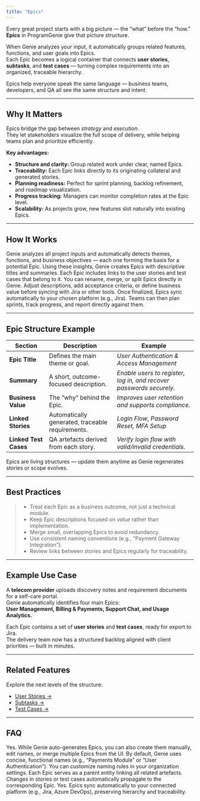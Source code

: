 ```yaml
---
title: "Epics"
---
```

Every great project starts with a big picture — the “what” before the “how.”  
**Epics** in ProgramGenie give that picture structure.

When Genie analyzes your input, it automatically groups related features, functions, and user goals into Epics.  
Each Epic becomes a logical container that connects **user stories**, **subtasks**, and **test cases** — turning complex requirements into an organized, traceable hierarchy.

<Tip>Epics help everyone speak the same language — business teams, developers, and QA all see the same structure and intent.</Tip>

---

## Why It Matters

Epics bridge the gap between *strategy* and *execution*.  
They let stakeholders visualize the full scope of delivery, while helping teams plan and prioritize efficiently.

**Key advantages:**
- **Structure and clarity:** Group related work under clear, named Epics.  
- **Traceability:** Each Epic links directly to its originating collateral and generated stories.  
- **Planning readiness:** Perfect for sprint planning, backlog refinement, and roadmap visualization.  
- **Progress tracking:** Managers can monitor completion rates at the Epic level.  
- **Scalability:** As projects grow, new features slot naturally into existing Epics.

---

## How It Works

<Steps>
  <Step title="1. Generation from Collateral">
    Genie analyzes all project inputs and automatically detects themes, functions, and business objectives — each one forming the basis for a potential Epic.
  </Step>
  <Step title="2. Epic Creation">
    Using these insights, Genie creates Epics with descriptive titles and summaries.  
    Each Epic includes links to the user stories and test cases that belong to it.
  </Step>
  <Step title="3. Review and Adjust">
    You can rename, merge, or split Epics directly in Genie. Adjust descriptions, add acceptance criteria, or define business value before syncing with Jira or other tools.
  </Step>
  <Step title="4. Sync and Manage">
    Once finalized, Epics sync automatically to your chosen platform (e.g., Jira). Teams can then plan sprints, track progress, and report directly against them.
  </Step>
</Steps>

---

## Epic Structure Example

| **Section** | **Description** | **Example** |
|--------------|----------------|--------------|
| **Epic Title** | Defines the main theme or goal. | *User Authentication & Access Management* |
| **Summary** | A short, outcome-focused description. | *Enable users to register, log in, and recover passwords securely.* |
| **Business Value** | The “why” behind the Epic. | *Improves user retention and supports compliance.* |
| **Linked Stories** | Automatically generated, traceable requirements. | *Login Flow, Password Reset, MFA Setup* |
| **Linked Test Cases** | QA artefacts derived from each story. | *Verify login flow with valid/invalid credentials.* |

<Tip>Epics are living structures — update them anytime as Genie regenerates stories or scope evolves.</Tip>

---

## Best Practices

> - Treat each Epic as a business outcome, not just a technical module.  
> - Keep Epic descriptions focused on *value* rather than implementation.  
> - Merge small, overlapping Epics to avoid redundancy.  
> - Use consistent naming conventions (e.g., “Payment Gateway Integration”).  
> - Review links between stories and Epics regularly for traceability.

---

## Example Use Case

A **telecom provider** uploads discovery notes and requirement documents for a self-care portal.  
Genie automatically identifies four main Epics:  
**User Management, Billing & Payments, Support Chat, and Usage Analytics.**

Each Epic contains a set of **user stories** and **test cases**, ready for export to Jira.  
The delivery team now has a structured backlog aligned with client priorities — built in minutes.

---

## Related Features

Explore the next levels of the structure:

- [User Stories →](/features/userstories)  
- [Subtasks →](/features/subtasks)  
- [Test Cases →](/features/testcases)

---

## FAQ

<AccordionGroup>

  <Accordion title="Can I create or edit Epics manually?">
    Yes. While Genie auto-generates Epics, you can also create them manually, edit names, or merge multiple Epics from the UI.
  </Accordion>

  <Accordion title="Does Genie follow any standard naming convention for Epics?">
    By default, Genie uses concise, functional names (e.g., “Payments Module” or “User Authentication”). You can customize naming rules in your organization settings.
  </Accordion>

  <Accordion title="How are Epics connected to user stories and test cases?">
    Each Epic serves as a parent entity linking all related artefacts. Changes in stories or test cases automatically propagate to the corresponding Epic.
  </Accordion>

  <Accordion title="Can I export Epics to Jira or other tools?">
    Yes. Epics sync automatically to your connected platform (e.g., Jira, Azure DevOps), preserving hierarchy and traceability.
  </Accordion>

</AccordionGroup>
